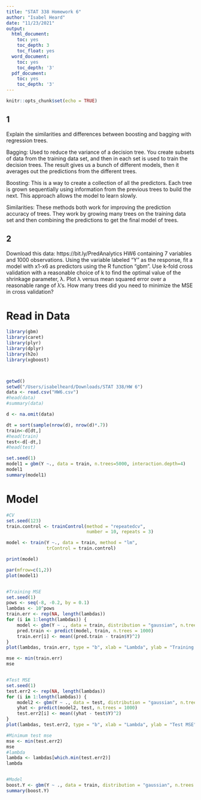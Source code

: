 ```yaml
---
title: "STAT 338 Homework 6"
author: "Isabel Heard"
date: "11/23/2021"
output:
  html_document:
    toc: yes
    toc_depth: 3
    toc_float: yes
  word_document:
    toc: yes
    toc_depth: '3'
  pdf_document:
    toc: yes
    toc_depth: '3'
---
```


```r
knitr::opts_chunk$set(echo = TRUE)
```


## 1
Explain the similarities and differences between boosting and bagging with regression trees.

Bagging:
Used to reduce the variance of a decision tree. You create subsets of data from the training data set, and then in each set is used to train the decision trees. The result gives us a bunch of different models, then it averages out the predictions from the different trees. 

Boosting:
This is a way to create a collection of all the predictors. Each tree is grown sequentially using information from the previous trees to build the next. This approach allows the model to learn slowly.

Similarities:
These methods both work for improving the prediction accuracy of trees. They work by growing many trees on the training data set and then combining the predictions to get the final model of trees.



## 2
Download this data: https://bit.ly/PredAnalytics HW6 containing 7 variables and 1000 observations. Using the variable labeled “Y” as the response, fit a model with x1-x6 as predictors using the R function “gbm”. Use k-fold cross validation with a reasonable choice of k to find the optimal value of the shrinkage parameter, λ. Plot λ versus mean squared error over a reasonable range of λ’s. How many trees did you need to minimize the MSE in cross validation?

# Read in Data
```r
library(gbm)
library(caret)
library(plyr)
library(dplyr)   
library(h2o)      
library(xgboost)



getwd()
setwd("/Users/isabelheard/Downloads/STAT 338/HW 6")
data <- read.csv("HW6.csv")
#head(data)
#summary(data)

d <- na.omit(data)

dt = sort(sample(nrow(d), nrow(d)*.7))
train<-d[dt,]
#head(train)
test<-d[-dt,]
#head(test)

set.seed(1)
model1 = gbm(Y ~., data = train, n.trees=5000, interaction.depth=4)
model1
summary(model1)
```



# Model
```r
#CV
set.seed(123)
train.control <- trainControl(method = "repeatedcv", 
                              number = 10, repeats = 3)

model <- train(Y ~., data = train, method = "lm",
               trControl = train.control)

print(model)

par(mfrow=c(1,2)) 
plot(model1)


#Training MSE
set.seed(1)
pows <- seq(-8, -0.2, by = 0.1)
lambdas <- 10^pows
train.err <- rep(NA, length(lambdas))
for (i in 1:length(lambdas)) {
    model <- gbm(Y ~ ., data = train, distribution = "gaussian", n.trees = 1000, shrinkage = lambdas[i])
    pred.train <- predict(model, train, n.trees = 1000)
    train.err[i] <- mean((pred.train - train$Y)^2)
}
plot(lambdas, train.err, type = "b", xlab = "Lambda", ylab = "Training MSE")

mse <- min(train.err)
mse 


#Test MSE
set.seed(1)
test.err2 <- rep(NA, length(lambdas))
for (i in 1:length(lambdas)) {
    model2 <- gbm(Y ~ ., data = test, distribution = "gaussian", n.trees = 1000, shrinkage = lambdas[i])
    yhat <- predict(model2, test, n.trees = 1000)
    test.err2[i] <- mean((yhat - test$Y)^2)
}
plot(lambdas, test.err2, type = "b", xlab = "Lambda", ylab = "Test MSE")

#Minimum test mse
mse <- min(test.err2)
mse
#lambda
lambda <- lambdas[which.min(test.err2)]
lambda


#Model
boost.Y <- gbm(Y ~ ., data = train, distribution = "gaussian", n.trees = 1000, shrinkage = lambdas[which.min(test.err2)])
summary(boost.Y)
```





